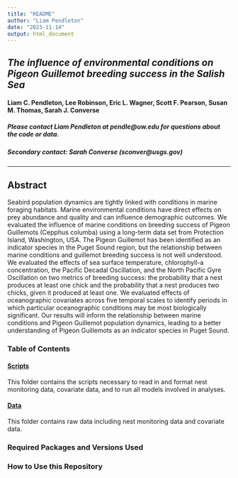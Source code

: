 ---
title: "README"
author: "Liam Pendleton"
date: "2023-11-14"
output: html_document
---

## *The influence of environmental conditions on Pigeon Guillemot breeding success in the Salish Sea* 

#### Liam C. Pendleton, Lee Robinson, Eric L. Wagner, Scott F. Pearson, Susan M. Thomas, Sarah J. Converse

##### Please contact Liam Pendleton at pendle@uw.edu for questions about the code or data.

##### Secondary contact: Sarah Converse (sconver@usgs.gov)

________________________________________________________________________________

## Abstract

Seabird population dynamics are tightly linked with conditions in marine foraging habitats. Marine environmental conditions have direct effects on prey abundance and quality and can influence demographic outcomes. We evaluated the influence of marine conditions on breeding success of Pigeon Guillemots (Cepphus columba) using a long-term data set from Protection Island, Washington, USA. The Pigeon Guillemot has been identified as an indicator species in the Puget Sound region, but the relationship between marine conditions and guillemot breeding success is not well understood. We evaluated the effects of sea surface temperature, chlorophyll-a concentration, the Pacific Decadal Oscillation, and the North Pacific Gyre Oscillation on two metrics of breeding success: the probability that a nest produces at least one chick and the probability that a nest produces two chicks, given it produced at least one. We evaluated effects of oceanographic covariates across five temporal scales to identify periods in which particular oceanographic conditions may be most biologically significant. Our results will inform the relationship between marine conditions and Pigeon Guillemot population dynamics, leading to a better understanding of Pigeon Guillemots as an indicator species in Puget Sound.

### Table of Contents

#### [Scripts](./scripts)
This folder contains the scripts necessary to read in and format nest monitoring data, covariate data, and to run all models involved in analyses.

#### [Data](./Data)
This folder contains raw data including nest monitoring data and covariate data.

### Required Packages and Versions Used


### How to Use this Repository




